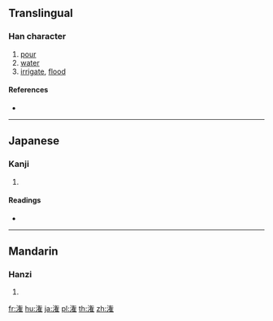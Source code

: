 {{also|灌}}
==Translingual==

===Han character===
{{Han char|rn=85|rad=水|as=11|sn=14|four=|canj=EOKG}}

# [[pour]]
# [[water]]
# [[irrigate]], [[flood]]

====References====
* {{Han ref|kx=0648.281|dkj=18216|dj=1058.110|hdz=31724.080|uh=6F45|ud=28485}}

----

==Japanese==

===Kanji===
{{ja-kanji|grade=|rs=水11}}

# {{defn|lang=ja|sort=水11}}

====Readings====
* {{ja-readings|on=[[かん]] (kan)|kun=[[そそぐ]] (sosogu)}}

----

==Mandarin==

===Hanzi===
{{cmn-hanzi|pin=[[guàn]] ([[guan4]]), [[huàn]] ([[huan4]])|wg=kuan<sup>4</sup>, huan<sup>4</sup>}}

# {{defn|lang=cmn|sort=水11}}

[[fr:潅]]
[[hu:潅]]
[[ja:潅]]
[[pl:潅]]
[[th:潅]]
[[zh:潅]]